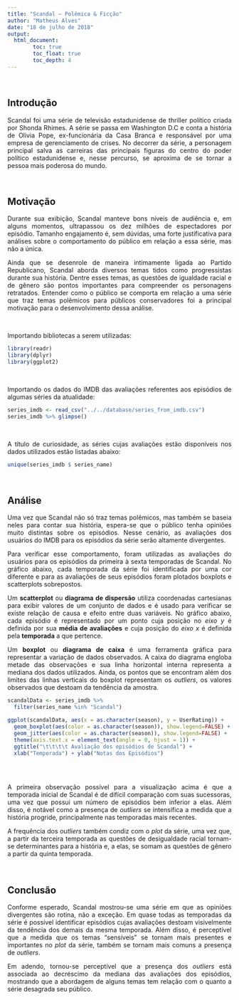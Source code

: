 ```yaml
---
title: "Scandal — Polêmica & Ficção"
author: "Matheus Alves"
date: "18 de julho de 2018"
output: 
  html_document:
        toc: true
        toc_float: true
        toc_depth: 4
---
```

<br/>

## Introdução

<p align = "justify">Scandal foi uma série de televisão estadunidense de thriller político criada por Shonda Rhimes. A série se passa em Washington D.C e conta a história de Olivia Pope, ex-funcionária da Casa Branca e responsável por uma empresa de gerenciamento de crises. No decorrer da série, a personagem principal salva as carreiras das principais figuras do centro do poder político estadunidense e, nesse percurso, se aproxima de se tornar a pessoa mais poderosa do mundo.</p><br/>

## Motivação

<p align = "justify">Durante sua exibição, Scandal manteve bons níveis de audiência e, em alguns momentos, ultrapassou os dez milhões de espectadores por episódio. Tamanho engajamento é, sem dúvidas, uma forte justificativa para análises sobre o comportamento do público em relação a essa série, mas não a única.</p>

<p align = "justify">Ainda que se desenrole de maneira intimamente ligada ao Partido Republicano, Scandal aborda diversos temas tidos como progressistas durante sua história. Dentre esses temas, as questões de igualdade racial e de gênero são pontos importantes para compreender os personagens retratados. Entender como o público se comporta em relação a uma série que traz temas polêmicos para públicos conservadores foi a principal motivação para o desenvolvimento dessa análise.</p>

<br>
<p align = "justify">Importando bibliotecas a serem utilizadas:</p>

```r

library(readr)
library(dplyr)
library(ggplot2)

```

<br>
<p align = "justify">Importando os dados do IMDB das avaliações referentes aos episódios de algumas séries da atualidade:</p>

```r

series_imdb <- read_csv("../../database/series_from_imdb.csv")
series_imdb %>% glimpse()

```

<br>
<p align = "justify">A título de curiosidade, as séries cujas avaliações estão disponíveis nos dados utilizados estão listadas abaixo:</p>

``` r

unique(series_imdb $ series_name)

```
<br/>

## Análise

<p align = "justify">Uma vez que Scandal não só traz temas polêmicos, mas também se baseia neles para contar sua história, espera-se que o público tenha opiniões muito distintas sobre os episódios. Nesse cenário, as avaliações dos usuários do IMDB para os episódios da série serão altamente divergentes.</p>

<p align = "justify">Para verificar esse comportamento, foram utilizadas as avaliações do usuários para os episódios da primeira à sexta temporadas de Scandal. No gráfico abaixo, cada temporada da série foi identificada por uma cor diferente e para as avaliações de seus episódios foram plotados boxplots e scatterplots sobrepostos.</p>

<p align = "justify">Um **scatterplot** ou **diagrama de dispersão** utiliza coordenadas cartesianas para exibir valores de um conjunto de dados e é usado para verificar se existe relação de causa e efeito entre duas variáveis. No gráfico abaixo, cada episódio é representado por um ponto cuja posição no *eixo y* é definida por sua **média de avaliações** e cuja posição do *eixo x* é definida pela **temporada** a que pertence.</p>

<p align = "justify">Um **boxplot** ou **diagrama de caixa** é uma ferramenta gráfica para representar a variação de dados observados. A caixa do diagrama engloba metade das observações e sua linha horizontal interna representa a mediana dos dados utilizados. Ainda, os pontos que se encontram além dos limites das linhas verticais do boxplot representam os *outliers*, os valores observados que destoam da tendência da amostra.</p>

```r

scandalData <- series_imdb %>%
  filter(series_name %in% "Scandal")

ggplot(scandalData, aes(x = as.character(season), y = UserRating)) +
  geom_boxplot(aes(color = as.character(season)), show.legend=FALSE) +
  geom_jitter(aes(color = as.character(season)), show.legend=FALSE) +
  theme(axis.text.x = element_text(angle = 0, hjust = 1)) +
  ggtitle("\t\t\t\t Avaliação dos episódios de Scandal") +
  xlab("Temporada") + ylab("Notas dos Episódios")
  
```

<br>
<p align = "justify">A primeira observação possível para a visualização acima é que a temporada inicial de Scandal é de difícil comparação com suas sucessoras, uma vez que possui um número de episódios bem inferior a elas. Além disso, é notável como a presença de *outliers* se intensifica a medida que a história progride, principalmente nas temporadas mais recentes.</p>

<p align = "justify">A frequência dos *outliers* também condiz com o *plot* da série, uma vez que, a partir da terceira temporada as questões de desigualdade racial tornam-se determinantes para a história e, a elas, se somam as questões de gênero a partir da quinta temporada.</p>

<br/>

## Conclusão

<p align = "justify">Conforme esperado, Scandal mostrou-se uma série em que as opiniões divergentes são rotina, não a exceção. Em quase todas as temporadas da série é possível identificar episódios cujas avaliações destoam visivelmente da tendência dos demais da mesma temporada. Além disso, é perceptível que a medida que os temas "sensíveis" se tornam mais presentes e importantes no *plot* da série, também se tornam mais comuns a presença de *outliers*.</p>

<p align = "justify">Em adendo, tornou-se perceptível que a presença dos *outliers* está associada ao decréscimo da mediana das avaliações dos episódios, mostrando que a abordagem de alguns temas tem relação com o quanto a série desagrada seu público.</p>